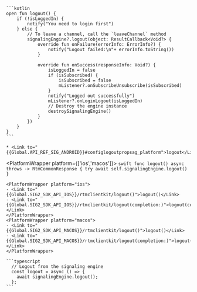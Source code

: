 <PlatformWrapper platform='android'>

    ```kotlin
    open fun logout() {
        if (!isLoggedIn) {
            notify("You need to login first")
        } else {
            // To leave a channel, call the `leaveChannel` method
            signalingEngine?.logout(object: ResultCallback<Void?> {
                override fun onFailure(errorInfo: ErrorInfo?) {
                    notify("Logout failed:\n"+ errorInfo.toString())
                }

                override fun onSuccess(responseInfo: Void?) {
                    isLoggedIn = false
                    if (isSubscribed) {
                        isSubscribed = false
                        mListener?.onSubscribeUnsubscribe(isSubscribed)
                    }
                    notify("Logged out successfully")
                    mListener?.onLoginLogout(isLoggedIn)
                    // Destroy the engine instance
                    destroySignalingEngine()
                }
            })
        }
    }
    ```

    * <Link to="{{Global.API_REF_SIG_ANDROID}}#configlogoutpropsag_platform">logout</Link>
</PlatformWrapper>

<PlatformWrapper platform={['ios','macos']}>
    ```swift
    func logout() async throws -> RtmCommonResponse {
        try await self.signalingEngine.logout()
    }
    ```

    <PlatformWrapper platform="ios">
    - <Link to="{{Global.SIG2_SDK_API_IOS}}/rtmclientkit/logout()">logout()</Link>
    - <Link to="{{Global.SIG2_SDK_API_IOS}}/rtmclientkit/logout(completion:)">logout(completion:)</Link>
    </PlatformWrapper>
    <PlatformWrapper platform="macos">
    - <Link to="{{Global.SIG2_SDK_API_MACOS}}/rtmclientkit/logout()">logout()</Link>
    - <Link to="{{Global.SIG2_SDK_API_MACOS}}/rtmclientkit/logout(completion:)">logout(completion:)</Link>
    </PlatformWrapper>
</PlatformWrapper>

<PlatformWrapper platform = 'web'>

    ```typescript
      // Logout from the signaling engine
      const logout = async () => {
        await signalingEngine.logout();
      };
    ```

</PlatformWrapper>

